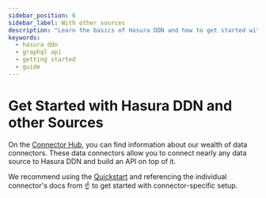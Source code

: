 ```yaml
---
sidebar_position: 6
sidebar_label: With other sources
description: "Learn the basics of Hasura DDN and how to get started with other sources."
keywords:
  - hasura ddn
  - graphql api
  - getting started
  - guide
---
```



# Get Started with Hasura DDN and other Sources

On the [Connector Hub](https://hasura.io/connectors), you can find information about our wealth of data connectors.
These data connectors allow you to connect nearly any data source to Hasura DDN and build an API on top of it.

We recommend using the [Quickstart](/getting-started/quickstart.mdx) and referencing the individual connector's docs
from ☝️ to get started with connector-specific setup.
